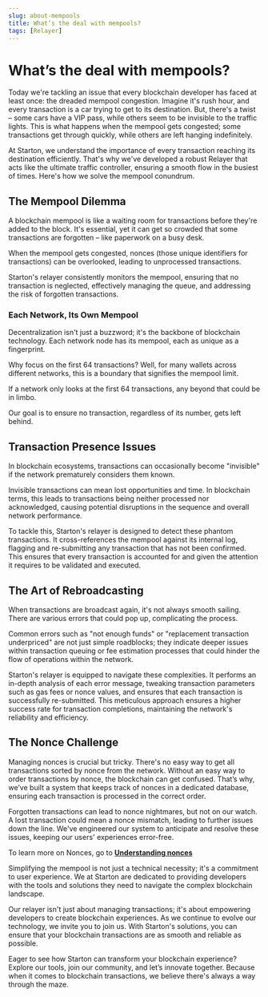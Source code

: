 ```yaml
---
slug: about-mempools
title: What’s the deal with mempools?
tags: [Relayer]
---
```


# What’s the deal with mempools?

Today we're tackling an issue that every blockchain developer has faced at least once: the dreaded mempool congestion. Imagine it's rush hour, and every transaction is a car trying to get to its destination. But, there's a twist – some cars have a VIP pass, while others seem to be invisible to the traffic lights. This is what happens when the mempool gets congested; some transactions get through quickly, while others are left hanging indefinitely.

At Starton, we understand the importance of every transaction reaching its destination efficiently. That's why we've developed a robust Relayer that acts like the ultimate traffic controller, ensuring a smooth flow in the busiest of times. Here's how we solve the mempool conundrum.

## The Mempool Dilemma

A blockchain mempool is like a waiting room for transactions before they're added to the block. It's essential, yet it can get so crowded that some transactions are forgotten – like paperwork on a busy desk.

When the mempool gets congested, nonces (those unique identifiers for transactions) can be overlooked, leading to unprocessed transactions.

Starton's relayer consistently monitors the mempool, ensuring that no transaction is neglected, effectively managing the queue, and addressing the risk of forgotten transactions.

### Each Network, Its Own Mempool

Decentralization isn't just a buzzword; it's the backbone of blockchain technology. Each network node has its mempool, each as unique as a fingerprint.

Why focus on the first 64 transactions? Well, for many wallets across different networks, this is a boundary that signifies the mempool limit.

If a network only looks at the first 64 transactions, any beyond that could be in limbo.

Our goal is to ensure no transaction, regardless of its number, gets left behind.

## Transaction Presence Issues

In blockchain ecosystems, transactions can occasionally become "invisible" if the network prematurely considers them known.

Invisible transactions can mean lost opportunities and time. In blockchain terms, this leads to transactions being neither processed nor acknowledged, causing potential disruptions in the sequence and overall network performance.

To tackle this, Starton's relayer is designed to detect these phantom transactions. It cross-references the mempool against its internal log, flagging and re-submitting any transaction that has not been confirmed. This ensures that every transaction is accounted for and given the attention it requires to be validated and executed.

## The Art of Rebroadcasting

When transactions are broadcast again, it's not always smooth sailing. There are various errors that could pop up, complicating the process.

Common errors such as "not enough funds" or "replacement transaction underpriced" are not just simple roadblocks; they indicate deeper issues within transaction queuing or fee estimation processes that could hinder the flow of operations within the network.

Starton's relayer is equipped to navigate these complexities. It performs an in-depth analysis of each error message, tweaking transaction parameters such as gas fees or nonce values, and ensures that each transaction is successfully re-submitted. This meticulous approach ensures a higher success rate for transaction completions, maintaining the network's reliability and efficiency.

## The Nonce Challenge

Managing nonces is crucial but tricky. There's no easy way to get all transactions sorted by nonce from the network. Without an easy way to order transactions by nonce, the blockchain can get confused. That’s why, we’ve built a system that keeps track of nonces in a dedicated database, ensuring each transaction is processed in the correct order.

Forgotten transactions can lead to nonce nightmares, but not on our watch. A lost transaction could mean a nonce mismatch, leading to further issues down the line. We've engineered our system to anticipate and resolve these issues, keeping our users' experiences error-free.

To learn more on Nonces, go to **[Understanding nonces](/docs/transactions/understanding-nonce)**

Simplifying the mempool is not just a technical necessity; it's a commitment to user experience. We at Starton are dedicated to providing developers with the tools and solutions they need to navigate the complex blockchain landscape.

Our relayer isn't just about managing transactions; it's about empowering developers to create  blockchain experiences. As we continue to evolve our technology, we invite you to join us. With Starton's solutions, you can ensure that your blockchain transactions are as smooth and reliable as possible.

Eager to see how Starton can transform your blockchain experience? Explore our tools, join our community, and let’s innovate together. Because when it comes to blockchain transactions, we believe there's always a way through the maze.